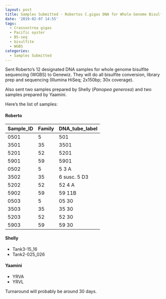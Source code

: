 ```yaml
---
layout: post
title: Samples Submitted - Robertos C.gigas DNA for Whole Genome Bisulfite Sequencing (Genewiz)
date: '2019-02-07 14:55'
tags:
  - Crassostrea gigas
  - Pacific oyster
  - BS-seq
  - bisulfite
  - WGBS
categories:
  - Samples Submitted
---
```

Sent Roberto's 12 designated DNA samples for whole genome bisulfite sequencing (WGBS) to Genewiz. They will do all bisulfite conversion, library prep and sequencing (Illumina HiSeq; 2x150bp; 30x coverage).

Also sent two samples prepared by Shelly (_Panopea generosa_) and two samples prepared by Yaamini.

Here's the list of samples:

#### Roberto

| Sample_ID | Family | DNA_tube_label |
|-----------|--------|----------------|
| 0501      | 5      | 501            |
| 3501      | 35     | 3501           |
| 5201      | 52     | 5201           |
| 5901      | 59     | 5901           |
| 0502      | 5      | 5 3 A          |
| 3502      | 35     | 6 susc. 5 D3   |
| 5202      | 52     | 52 4 A         |
| 5902      | 59     | 59 11B         |
| 0503      | 5      | 05 30          |
| 3503      | 35     | 35 30          |
| 5203      | 52     | 52 30          |
| 5903      | 59     | 59 30          |

#### Shelly

- Tank3-15_16
- Tank2-025_026

#### Yaamini

- YRVA
- YRVL

Turnaround will probably be around 30 days.
